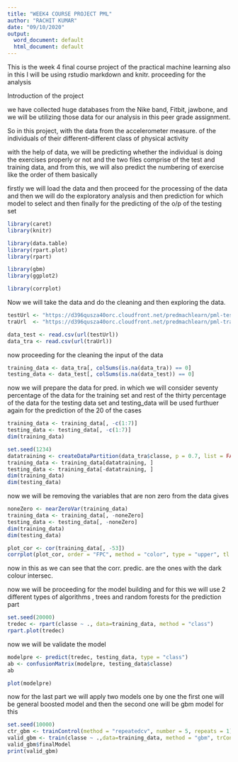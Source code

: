 ```yaml
---
title: "WEEK4 COURSE PROJECT PML"
author: "RACHIT KUMAR"
date: "09/10/2020"
output:
  word_document: default
  html_document: default
---
```


This is the week 4 final course project of the practical machine learning also in this I will be using rstudio markdown and knitr. proceeding for the analysis

Introduction of the project

we have collected huge databases from the Nike band, Fitbit, jawbone, and we will be utilizing those data for our analysis in this peer grade assignment.

So in this project, with the data from the accelerometer measure. of the individuals of their different-different class of physical activity

with the help of data, we will be predicting whether the individual is doing the exercises properly or not and the two files comprise of the test and training data, and from this, we will also predict the numbering of exercise like the 
order of them basically

firstly we will load the data and then proceed for the processing of the data and then we will do the exploratory analysis and then prediction for which model to select and then finally for the predicting of the o/p of the testing set


```r
library(caret)
library(knitr)

library(data.table)
library(rpart.plot)
library(rpart)

library(gbm)
library(ggplot2)

library(corrplot)

```
Now we will take the data and do the cleaning and then exploring the data. 

```r
testUrl <- "https://d396qusza40orc.cloudfront.net/predmachlearn/pml-testing.csv"
traUrl  <- "https://d396qusza40orc.cloudfront.net/predmachlearn/pml-training.csv"

data_test <- read.csv(url(testUrl))
data_tra <- read.csv(url(traUrl))


```
now proceeding for the cleaning the input of the data

```r
training_data <- data_tra[, colSums(is.na(data_tra)) == 0]
testing_data <- data_test[, colSums(is.na(data_test)) == 0]
```
now we will prepare the data for pred. in which we will consider seventy percentage of the data for the training set and rest of the thirty percentage of the data for the testing data set
and testing_data will be used furthuer again for the prediction of the 20 of the cases 

```r
training_data <- training_data[, -c(1:7)]
testing_data <- testing_data[, -c(1:7)]
dim(training_data)
```

```r
set.seed(1234)
datatraining <- createDataPartition(data_tra$classe, p = 0.7, list = FALSE)
training_data <- training_data[datatraining, ]
testing_data <- training_data[-datatraining, ]
dim(training_data)
dim(testing_data)
```
now we will be removing the variables that are non zero from the data gives
```r
noneZero <- nearZeroVar(training_data)
training_data <- training_data[, -noneZero]
testing_data <- testing_data[, -noneZero]
dim(training_data)
dim(testing_data)
```


```r
plot_cor <- cor(training_data[, -53])
corrplot(plot_cor, order = "FPC", method = "color", type = "upper", tl.cex = 0.8, tl.col = rgb(0, 0, 0))
```

now in this as we can see that the corr. predic. are the ones with the dark colour intersec.

now we will be proceeding for the model building and for this we will use 2 different types of algorithms , trees and random forests for the prediction part 

```r
set.seed(20000)
tredec <- rpart(classe ~ ., data=training_data, method = "class")
rpart.plot(tredec)
```

now we will be validate the model 
```r
modelpre <- predict(tredec, testing_data, type = "class")
ab <- confusionMatrix(modelpre, testing_data$classe)
ab
```

```r
plot(modelpre)
```

now for the last part we will apply two models one by one 
the first one will be general boosted model and then the second one will be gbm model for this 
```r
set.seed(10000)
ctr_gbm <- trainControl(method = "repeatedcv", number = 5, repeats = 1)
valid_gbm <- train(classe ~ .,data=training_data, method = "gbm", trControl = ctr_gbm, verbose = FALSE)
valid_gbm$finalModel
print(valid_gbm)
```





